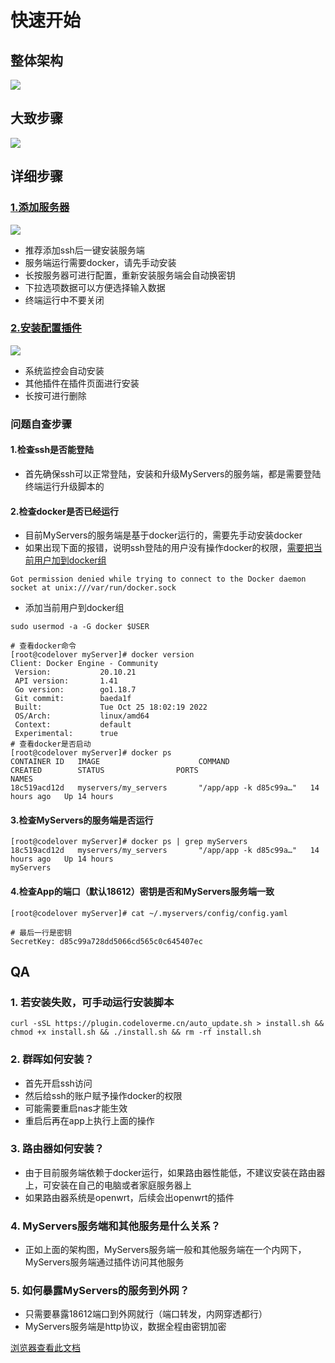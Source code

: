
# 快速开始

## 整体架构
[![](https://plugin.codeloverme.cn/img/myservers.png)](https://plugin.codeloverme.cn/img/myservers.png)

## 大致步骤

[![](https://plugin.codeloverme.cn/img/jiaocheng.png)](https://plugin.codeloverme.cn/img/jiaocheng.png)

## 详细步骤

### [1.添加服务器](https://plugin.codeloverme.cn/img/1_add_server.png)
[![](https://plugin.codeloverme.cn/img/1_add_server.png)](https://plugin.codeloverme.cn/img/1_add_server.png)
- 推荐添加ssh后一键安装服务端
- 服务端运行需要docker，请先手动安装
- 长按服务器可进行配置，重新安装服务端会自动换密钥
- 下拉选项数据可以方便选择输入数据
- 终端运行中不要关闭
### [2.安装配置插件](https://plugin.codeloverme.cn/img/2_add_server.png)
[![](https://plugin.codeloverme.cn/img/2_add_server.png)](https://plugin.codeloverme.cn/img/2_add_server.png)
- 系统监控会自动安装
- 其他插件在插件页面进行安装
- 长按可进行删除

### 问题自查步骤

#### 1.检查ssh是否能登陆
- 首先确保ssh可以正常登陆，安装和升级MyServers的服务端，都是需要登陆终端运行升级脚本的 

#### 2.检查docker是否已经运行
- 目前MyServers的服务端是基于docker运行的，需要先手动安装docker
- 如果出现下面的报错，说明ssh登陆的用户没有操作docker的权限，[需要把当前用户加到docker组](https://stackoverflow.com/questions/47854463/docker-got-permission-denied-while-trying-to-connect-to-the-docker-daemon-socke)
```shell
Got permission denied while trying to connect to the Docker daemon socket at unix:///var/run/docker.sock
```

- 添加当前用户到docker组
```shell
sudo usermod -a -G docker $USER
```

```shell
# 查看docker命令
[root@codelover myServer]# docker version
Client: Docker Engine - Community
 Version:           20.10.21
 API version:       1.41
 Go version:        go1.18.7
 Git commit:        baeda1f
 Built:             Tue Oct 25 18:02:19 2022
 OS/Arch:           linux/amd64
 Context:           default
 Experimental:      true
# 查看docker是否启动
[root@codelover myServer]# docker ps
CONTAINER ID   IMAGE                      COMMAND                  CREATED        STATUS                PORTS                                                                                                                                     NAMES
18c519acd12d   myservers/my_servers       "/app/app -k d85c99a…"   14 hours ago   Up 14 hours                
```

#### 3.检查MyServers的服务端是否运行

```shell
[root@codelover myServer]# docker ps | grep myServers
18c519acd12d   myservers/my_servers       "/app/app -k d85c99a…"   14 hours ago   Up 14 hours                                                                                                                                                     myServers
```

#### 4.检查App的端口（默认18612）密钥是否和MyServers服务端一致
```shell
[root@codelover myServer]# cat ~/.myservers/config/config.yaml 

# 最后一行是密钥
SecretKey: d85c99a728dd5066cd565c0c645407ec
```




## QA
### 1. 若安装失败，可手动运行安装脚本
```shell
curl -sSL https://plugin.codeloverme.cn/auto_update.sh > install.sh && chmod +x install.sh && ./install.sh && rm -rf install.sh 
```

### 2. 群晖如何安装？
- 首先开启ssh访问
- 然后给ssh的账户赋予操作docker的权限
- 可能需要重启nas才能生效
- 重启后再在app上执行上面的操作

### 3. 路由器如何安装？
- 由于目前服务端依赖于docker运行，如果路由器性能低，不建议安装在路由器上，可安装在自己的电脑或者家庭服务器上
- 如果路由器系统是openwrt，后续会出openwrt的插件

### 4. MyServers服务端和其他服务是什么关系？
- 正如上面的架构图，MyServers服务端一般和其他服务端在一个内网下，MyServers服务端通过插件访问其他服务

### 5. 如何暴露MyServers的服务到外网？
- 只需要暴露18612端口到外网就行（端口转发，内网穿透都行）
- MyServers服务端是http协议，数据全程由密钥加密



[浏览器查看此文档](https://myservers.codeloverme.cn/doc/)